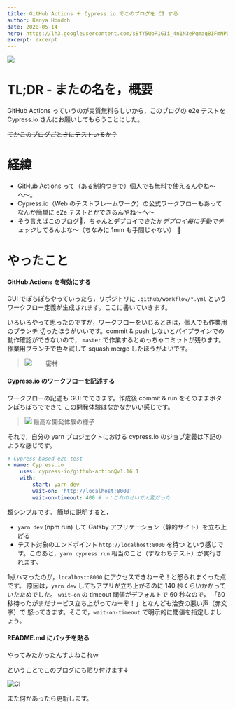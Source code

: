 ```yaml
---
title: GitHub Actions ＋ Cypress.io でこのブログを CI する
author: Kenya Hondoh
date: 2020-05-14
hero: https://lh3.googleusercontent.com/s8fY5QbR1GIi_4n1N3ePqmaq81FmNPD_lUiMv5piMdAxgg3WTUyRBZTGpAIEo5gphDeJy0E-Fqg24nvkGEVN9ZLcfwZXXPTGm81ZmnBMh4Idq7wbH0EzNsVEvGh9oE5Vmw5GjIbnID4
excerpt: excerpt
---
```


![](https://lh3.googleusercontent.com/s8fY5QbR1GIi_4n1N3ePqmaq81FmNPD_lUiMv5piMdAxgg3WTUyRBZTGpAIEo5gphDeJy0E-Fqg24nvkGEVN9ZLcfwZXXPTGm81ZmnBMh4Idq7wbH0EzNsVEvGh9oE5Vmw5GjIbnID4)

# TL;DR - またの名を，概要
GitHub Actions っていうのが実質無料らしいから，このブログの e2e テストを 
Cypress.io さんにお願いしてもらうことにした。

~~てかこのブログごときにテストいるか？~~

# 経緯
- GitHub Actions って（ある制約つきで）個人でも無料で使えるんやね〜へ〜。
- Cypress.io（Web のテストフレームワーク）の公式ワークフローもあってなんか簡単に e2e テストとかできるんやね〜へ〜
- そう言えばこのブログ，ちゃんとデプロイできたか*デプロイ毎に手動でチェック*してるんよな〜（ちなみに 1mm も手間じゃない） 🤔

# やったこと
#### GitHub Actions を有効にする
GUI でぽちぽちやっていったら，リポジトリに `.github/workflow/*.yml` 
というワークフロー定義が生成されます。ここに書いていきます。

いろいろやって思ったのですが，ワークフローをいじるときは，個人でも作業用のブランチ
切ったほうがいいです。commit & push しないとパイプラインでの動作確認ができないので，
 `master` で作業するとめっちゃコミットが残ります。
 作業用ブランチで色々試して squash merge したほうがよいです。

>![](https://lh3.googleusercontent.com/MPZbfyZhnXjfe4fuPzLwQ3s_VjBo0k41rYvyPAFbQRwL44e0Q6iH8-cvw2Ldy8AbaorsdFYt0Kiq3kPQ2v4ruJSyqmXlB9zmq3Utll35FbN_2CP95nYNlm7HtWdsROC-P6xpn-Yew88)
>　　密林

#### Cypress.io のワークフローを記述する
ワークフローの記述も GUI でできます。作成後 commit & run をそのままボタンぽちぽちでできて
この開発体験はなかなかいい感じです。

>![](https://lh3.googleusercontent.com/MPWYyv_ZLrDxy16xD_ORZGvLm85E0ZvCmn0rFdK-Qyj0ITlfWlQk4mTe8eWtZVe3zvGnrtrLeowL4xpCX4i9JN_en8ePiNuS2CrhKUjx-4WpZ2pIMTP7RivPjoMmoMFBNBpRMETmkiU)
>最高な開発体験の様子

それで，自分の yarn プロジェクトにおける cypress.io のジョブ定義は下記のような感じです。

```yml
# Cypress-based e2e test
- name: Cypress.io
    uses: cypress-io/github-action@v1.16.1
    with:
        start: yarn dev
        wait-on: 'http://localhost:8000'
        wait-on-timeout: 400 # ⭐️：これのせいで大変だった
```

超シンプルです。 簡単に説明すると，
- `yarn dev` (npm run) して Gatsby アプリケーション（静的サイト）を立ち上げる
- テスト対象のエンドポイント `http://localhost:8000` を待つ
という感じです。このあと，`yarn cypress run` 相当のこと（すなわちテスト）が実行されます。

1点ハマったのが，`localhost:8000` にアクセスできねーぞ！と怒られまくった点です。
原因は，`yarn dev` してもアプリが立ち上がるのに 140 秒くらいかかっていたためでした。
`wait-on` の timeout 閾値がデフォルトで 60 秒なので，
「60 秒待ったがまだサービス立ち上がってねーぞ！」となんども治安の悪い声（赤文字）で
怒ってきます。そこで，`wait-on-timeout` で明示的に閾値を指定しましょう。

#### README.md にバッチを貼る
やってみたかったんすよねこれｗ

ということでこのブログにも貼り付けます↓

![CI](https://github.com/kenmikanmi/blog/workflows/CI/badge.svg)

また何かあったら更新します。